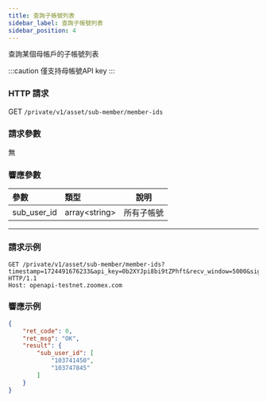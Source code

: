 ```yaml
---
title: 查詢子帳號列表
sidebar_label: 查詢子帳號列表
sidebar_position: 4
---
```


查詢某個母帳戶的子帳號列表

:::caution
僅支持母帳號API key
:::

### HTTP 請求
GET `/private/v1/asset/sub-member/member-ids`

### 請求參數
無

### 響應參數
| 參數 | 類型 | 說明|
|:----- |:-----|----- |
|sub_user_id |array&lt;string&gt; |所有子帳號 |

---

### 請求示例

``` shell
GET /private/v1/asset/sub-member/member-ids?timestamp=1724491676233&api_key=0b2XYJpi8bi9tZPhft&recv_window=5000&sign=f70c48d470754baf537044038fa53543e71cd5292b5d68ff87be35fbaac8e669 HTTP/1.1
Host: openapi-testnet.zoomex.com
```

### 響應示例

```json
{
    "ret_code": 0,
    "ret_msg": "OK",
    "result": {
        "sub_user_id": [
            "103741450",
            "103747845"
        ]
    }
}
```
